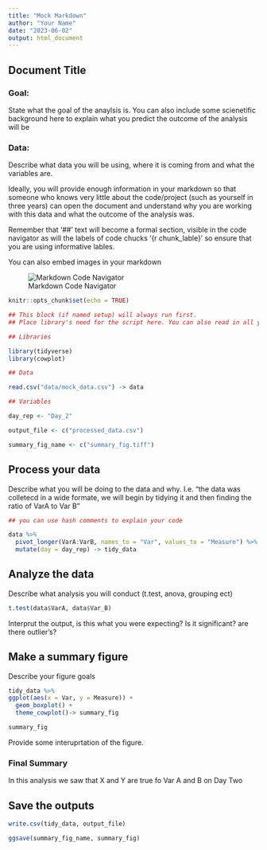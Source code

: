 ```yaml
---
title: "Mock Markdown"
author: "Your Name"
date: "2023-06-02"
output: html_document
---
```


## Document Title 

### Goal: 

State what the goal of the anaylsis is. You can also include some scienetific background here to explain what you predict the outcome of the analysis will be

### Data: 
Describe what data you will be using, where it is coming from and what the variables are. 

Ideally, you will provide enough information in your markdown so that someone who knows very little about the code/project (such as yourself in three years) can open the document and understand why you are working with this data and what the outcome of the analysis was. 

Remember that '##' text will become a formal section, visible in the code navigator as will the labels of code chucks '{r chunk_lable}' so ensure that you are using informative lables. 

You can also embed images in your markdown

![Markdown Code Navigator ](~/Google Drive/2023/R_biocomp_class/R4Biology/Day_4/Data/CodeNav.tiff)


```r
knitr::opts_chunk$set(echo = TRUE)

## This block (if named setup) will always run first. 
## Place library's need for the script here. You can also read in all your data files and define variables you will use later. By reading in your libraries and data in the first chunk you are ensuring that everything will run smoothly. 

## Libraries 

library(tidyverse)
library(cowplot)

## Data 

read.csv("data/mock_data.csv") -> data

## Variables 

day_rep <- "Day_2"

output_file <- c("processed_data.csv")

summary_fig_name <- c("summary_fig.tiff")

```

## Process your data 

Describe what you will be doing to the data and why. I.e. "the data was colletecd in a wide formate, we will begin by tidying it and then finding the ratio of VarA to Var B"

```r

## you can use hash comments to explain your code 

data %>%
  pivot_longer(VarA:VarB, names_to = "Var", values_to = "Measure") %>%  ## pivoted data from wide to long
  mutate(day = day_rep) -> tidy_data

```

## Analyze the data

Describe what analysis you will conduct (t.test, anova, grouping ect)

```r

t.test(data$VarA, data$Var_B)

```

Interprut the output, is this what you were expecting? Is it significant? are there outlier's?

## Make a summary figure

Describe your figure goals

```r

tidy_data %>%
ggplot(aes(x = Var, y = Measure)) +
  geom_boxplot() +
  theme_cowplot()-> summary_fig

summary_fig

```

Provide some interuprtation of the figure. 

### Final Summary

In this analysis we saw that X and Y are true fo Var A and B on Day Two

## Save the outputs

```r

write.csv(tidy_data, output_file)

ggsave(summary_fig_name, summary_fig)

```